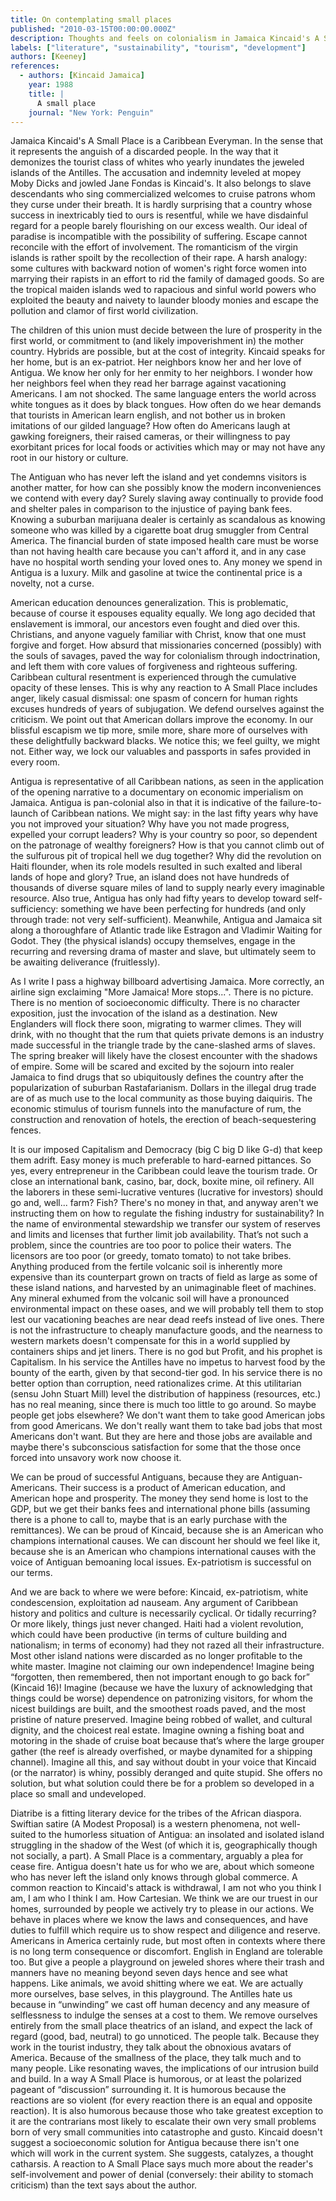 ```yaml
---
title: On contemplating small places
published: "2010-03-15T00:00:00.000Z"
description: Thoughts and feels on colonialism in Jamaica Kincaid's A Small Place.
labels: ["literature", "sustainability", "tourism", "development"]
authors: [Keeney]
references:   
  - authors: [Kincaid Jamaica]
    year: 1988
    title: |
      A small place
    journal: "New York: Penguin"
---
```


Jamaica Kincaid's A Small Place is a Caribbean Everyman. In the sense that it represents the anguish of a discarded people. In the way that it demonizes the tourist class of whites who yearly inundates the jeweled islands of the Antilles. The accusation and indemnity leveled at mopey Moby Dicks and jowled Jane Fondas is Kincaid's. It also belongs to slave descendants who sing commercialized welcomes to cruise patrons whom they curse under their breath. It is hardly surprising that a country whose success in inextricably tied to ours is resentful, while we have disdainful regard for a people barely flourishing on our excess wealth. Our ideal of paradise is incompatible with the possibility of suffering. Escape cannot reconcile with the effort of involvement. The romanticism of the virgin islands is rather spoilt by the recollection of their rape. A harsh analogy: some cultures with backward notion of women's right force women into marrying their rapists in an effort to rid the family of damaged goods. So are the tropical maiden islands wed to rapacious and sinful world powers who exploited the beauty and naivety to launder bloody monies and escape the pollution and clamor of first world civilization.

The children of this union must decide between the lure of prosperity in the first world, or commitment to (and likely impoverishment in) the mother country. Hybrids are possible, but at the cost of integrity. Kincaid speaks for her home, but is an ex-patriot. Her neighbors know her and her love of Antigua. We know her only for her enmity to her neighbors. I wonder how her neighbors feel when they read her barrage against vacationing Americans. I am not shocked. The same language enters the world across white tongues as it does by black tongues. How often do we hear demands that tourists in American learn english, and not bother us in broken imitations of our gilded language? How often do Americans laugh at gawking foreigners, their raised cameras, or their willingness to pay exorbitant prices for local foods or activities which may or may not have any root in our history or culture.

The Antiguan who has never left the island and yet condemns visitors is another matter, for how can she possibly know the modern inconveniences we contend with every day? Surely slaving away continually to provide food and shelter pales in comparison to the injustice of paying bank fees. Knowing a suburban marijuana dealer is certainly as scandalous as knowing someone who was killed by a cigarette boat drug smuggler from Central America. The financial burden of state imposed health care must be worse than not having health care because you can't afford it, and in any case have no hospital worth sending your loved ones to. Any money we spend in Antigua is a luxury. Milk and gasoline at twice the continental price is a novelty, not a curse. 

American education denounces generalization. This is problematic, because of course it espouses equality equally. We long ago decided that enslavement is immoral, our ancestors even fought and died over this. Christians, and anyone vaguely familiar with Christ, know that one must forgive and forget. How absurd that missionaries concerned (possibly) with the souls of savages, paved the way for colonialism through indoctrination, and left them with core values of forgiveness and righteous suffering. Caribbean cultural resentment is experienced through the cumulative opacity of these lenses. This is why any reaction to A Small Place includes anger, likely casual dismissal: one spasm of concern for human rights excuses hundreds of years of subjugation. We defend ourselves against the criticism. We point out that American dollars improve the economy. In our blissful escapism we tip more, smile more, share more of ourselves with these delightfully backward blacks. We notice this; we feel guilty, we might not. Either way, we lock our valuables and passports in safes provided in every room.

Antigua is representative of all Caribbean nations, as seen in the application of the opening narrative to a documentary on economic imperialism on Jamaica. Antigua is pan-colonial also in that it is indicative of the failure-to-launch of Caribbean nations. We might say: in the last fifty years why have you not improved your situation? Why have you not made progress, expelled your corrupt leaders? Why is your country so poor, so dependent on the patronage of wealthy foreigners? How is that you cannot climb out of the sulfurous pit of tropical hell we dug together? Why did the revolution on Haiti flounder, when its role models resulted in such exalted and liberal lands of hope and glory? True, an island does not have hundreds of thousands of diverse square miles of land to supply nearly every imaginable resource. Also true, Antigua has only had fifty years to develop toward self-sufficiency: something we have been perfecting for hundreds (and only through trade: not very self-sufficient). Meanwhile, Antigua and Jamaica sit along a thoroughfare of Atlantic trade like Estragon and Vladimir Waiting for Godot. They (the physical islands) occupy themselves, engage in the recurring and reversing drama of master and slave, but ultimately seem to be awaiting deliverance (fruitlessly).

As I write I pass a highway billboard advertising Jamaica. More correctly, an airline sign exclaiming "More Jamaica! More stops...". There is no picture. There is no mention of socioeconomic difficulty. There is no character exposition, just the invocation of the island as a destination. New Englanders will flock there soon, migrating to warmer climes. They will drink, with no thought that the rum that quiets private demons is an industry made successful in the triangle trade by the cane-slashed arms of slaves. The spring breaker will likely have the closest encounter with the shadows of empire. Some will be scared and excited by the sojourn into realer Jamaica to find drugs that so ubiquitously defines the country after the popularization of suburban Rastafarianism. Dollars in the illegal drug trade are of as much use to the local community as those buying daiquiris. The economic stimulus of tourism funnels into the manufacture of rum, the construction and renovation of hotels, the erection of beach-sequestering fences.

It is our imposed Capitalism and Democracy (big C big D like G-d) that keep them adrift. Easy money is much preferable to hard-earned pittances. So yes, every entrepreneur in the Caribbean could leave the tourism trade. Or close an international bank, casino, bar, dock, boxite mine, oil refinery. All the laborers in these semi-lucrative ventures (lucrative for investors) should go and, well... farm? Fish? There's no money in that, and anyway aren't we instructing them on how to regulate the fishing industry for sustainability? In the name of environmental stewardship we transfer our system of reserves and limits and licenses that further limit job availability. That’s not such a problem, since the countries are too poor to police their waters. The licensors are too poor (or greedy, tomato tomato) to not take bribes. Anything produced from the fertile volcanic soil is inherently more expensive than its counterpart grown on tracts of field as large as some of these island nations, and harvested by an unimaginable fleet of machines. Any mineral exhumed from the volcanic soil will have a pronounced environmental impact on these oases, and we will probably tell them to stop lest our vacationing beaches are near dead reefs instead of live ones. There is not the infrastructure to cheaply manufacture goods, and the nearness to western markets doesn't compensate for this in a world supplied by containers ships and jet liners. There is no god but Profit, and his prophet is Capitalism. In his service the Antilles have no impetus to harvest food by the bounty of the earth, given by that second-tier god. In his service there is no better option than corruption, need rationalizes crime. At this utilitarian (sensu John Stuart Mill) level the distribution of happiness (resources, etc.) has no real meaning, since there is much too little to go around. So maybe people get jobs elsewhere? We don't want them to take good American jobs from good Americans. We don't really want them to take bad jobs that most Americans don't want. But they are here and those jobs are available and maybe there's subconscious satisfaction for some that the those once forced into unsavory work now choose it.

We can be proud of successful Antiguans, because they are Antiguan-Americans. Their success is a product of American education, and American hope and prosperity. The money they send home is lost to the GDP, but we get their banks fees and international phone bills (assuming there is a phone to call to, maybe that is an early purchase with the remittances). We can be proud of Kincaid, because she is an American who champions international causes. We can discount her should we feel like it, because she is an American who champions international causes with the voice of Antiguan bemoaning local issues. Ex-patriotism is successful on our terms.

And we are back to where we were before: Kincaid, ex-patriotism, white condescension, exploitation ad nauseam. Any argument of Caribbean history and politics and culture is necessarily cyclical. Or tidally recurring? Or more likely, things just never changed. Haiti had a violent revolution, which could have been productive (in terms of culture building and nationalism; in terms of economy) had they not razed all their infrastructure. Most other island nations were discarded as no longer profitable to the white master. Imagine not claiming our own independence! Imagine being “forgotten, then remembered, then not important enough to go back for” (Kincaid 16)! Imagine (because we have the luxury of acknowledging that things could be worse) dependence on patronizing visitors, for whom the nicest buildings are built, and the smoothest roads paved, and the most pristine of nature preserved. Imagine being robbed of wallet, and cultural dignity, and the choicest real estate. Imagine owning a fishing boat and motoring in the shade of cruise boat because that’s where the large grouper gather (the reef is already overfished, or maybe dynamited for a shipping channel). Imagine all this, and say without doubt in your voice that Kincaid (or the narrator) is whiny, possibly deranged and quite stupid. She offers no solution, but what solution could there be for a problem so developed in a place so small and undeveloped.

Diatribe is a fitting literary device for the tribes of the African diaspora. Swiftian satire (A Modest Proposal) is a western phenomena, not well-suited to the humorless situation of Antigua: an insolated and isolated island struggling in the shadow of the West (of which it is, geographically though not socially, a part). A Small Place is a commentary, arguably a plea for cease fire. Antigua doesn't hate us for who we are, about which someone who has never left the island only knows through global commerce. A common reaction to Kincaid's attack is withdrawal, I am not who you think I am, I am who I think I am. How Cartesian. We think we are our truest in our homes, surrounded by people we actively try to please in our actions. We behave in places where we know the laws and consequences, and have duties to fulfill which require us to show respect and diligence and reserve. Americans in America certainly rude, but most often in contexts where there is no long term consequence or discomfort. English in England are tolerable too. But give a people a playground on jeweled shores where their trash and manners have no meaning beyond seven days hence and see what happens. Like animals, we avoid shitting where we eat. We are actually more ourselves, base selves, in this playground. The Antilles hate us because in “unwinding” we cast off human decency and any measure of selflessness to indulge the senses at a cost to them. We remove ourselves entirely from the small place theatrics of an island, and expect the lack of regard (good, bad, neutral) to go unnoticed. The people talk. Because they work in the tourist industry, they talk about the obnoxious avatars of America. Because of the smallness of the place, they talk much and to many people. Like resonating waves, the implications of our intrusion build and build. In a way A Small Place is humorous, or at least the polarized pageant of “discussion” surrounding it. It is humorous because the reactions are so violent (for every reaction there is an equal and opposite reaction). It is also humorous because those who take greatest exception to it are the contrarians most likely to escalate their own very small problems born of very small communities into catastrophe and gusto. Kincaid doesn't suggest a socioeconomic solution for Antigua because there isn't one which will work in the current system. She suggests, catalyzes, a thought catharsis. A reaction to A Small Place says much more about the reader's  self-involvement and power of denial (conversely: their ability to stomach criticism) than the text says about the author.
